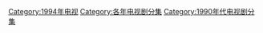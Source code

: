 [[Category:1994年电视|Category:1994年电视]]
[[Category:各年电视剧分集|Category:各年电视剧分集]]
[[Category:1990年代电视剧分集|Category:1990年代电视剧分集]]